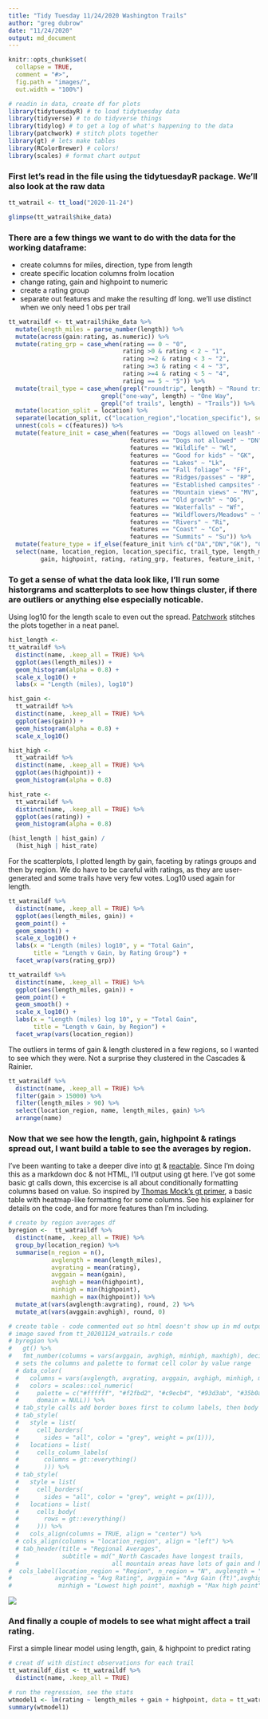 ```yaml
---
title: "Tidy Tuesday 11/24/2020 Washington Trails"
author: "greg dubrow"
date: "11/24/2020"
output: md_document
---
```


```r
knitr::opts_chunk$set(
  collapse = TRUE,
  comment = "#>",
  fig.path = "images/",
  out.width = "100%") 
```

```r
# readin in data, create df for plots
library(tidytuesdayR) # to load tidytuesday data
library(tidyverse) # to do tidyverse things
library(tidylog) # to get a log of what's happening to the data
library(patchwork) # stitch plots together
library(gt) # lets make tables
library(RColorBrewer) # colors!
library(scales) # format chart output
```

### First let's read in the file using the tidytuesdayR package. We'll also look at the raw data
```r
tt_watrail <- tt_load("2020-11-24")

glimpse(tt_watrail$hike_data)
```

### There are a few things we want to do with the data for the working dataframe: 
  * create columns for miles, direction, type from length
  * create specific location columns frolm location
  * change rating, gain and highpoint to numeric
  * create a rating group
  * separate out features and make the resulting df long. we'll use distinct when we only need 1 obs per trail

```r
tt_watraildf <- tt_watrail$hike_data %>%
  mutate(length_miles = parse_number(length)) %>%
  mutate(across(gain:rating, as.numeric)) %>%
  mutate(rating_grp = case_when(rating == 0 ~ "0",
                                rating >0 & rating < 2 ~ "1",
                                rating >=2 & rating < 3 ~ "2",
                                rating >=3 & rating < 4 ~ "3",
                                rating >=4 & rating < 5 ~ "4",
                                rating == 5 ~ "5")) %>%
  mutate(trail_type = case_when(grepl("roundtrip", length) ~ "Round trip",
                          grepl("one-way", length) ~ "One Way",
                          grepl("of trails", length) ~ "Trails")) %>% 
  mutate(location_split = location) %>%
  separate(location_split, c("location_region","location_specific"), sep = ' -- ') %>%
  unnest(cols = c(features)) %>% 
  mutate(feature_init = case_when(features == "Dogs allowed on leash" ~ "DA",
                                  features == "Dogs not allowed" ~ "DN",
                                  features == "Wildlife" ~ "Wl",
                                  features == "Good for kids" ~ "GK",
                                  features == "Lakes" ~ "Lk",
                                  features == "Fall foliage" ~ "FF",
                                  features == "Ridges/passes" ~ "RP",
                                  features == "Established campsites" ~ "EC",
                                  features == "Mountain views" ~ "MV",
                                  features == "Old growth" ~ "OG",
                                  features == "Waterfalls" ~ "Wf",
                                  features == "Wildflowers/Meadows" ~ "WM",
                                  features == "Rivers" ~ "Ri",
                                  features == "Coast" ~ "Co",
                                  features == "Summits" ~ "Su")) %>%
  mutate(feature_type = if_else(feature_init %in% c("DA","DN","GK"), "Companion", "Feature")) %>%
  select(name, location_region, location_specific, trail_type, length_miles, 
         gain, highpoint, rating, rating_grp, features, feature_init, feature_type, description, location, length)

```

### To get a sense of what the data look like, I'll run some historgrams and scatterplots to see how things cluster, if there are outliers or anything else especially noticable.
Using log10 for the length scale to even out the spread. [Patchwork](https://patchwork.data-imaginist.com/) stitches the plots together in a neat panel.
```r
hist_length <-
tt_watraildf %>%
  distinct(name, .keep_all = TRUE) %>%
  ggplot(aes(length_miles)) +
  geom_histogram(alpha = 0.8) +
  scale_x_log10() +
  labs(x = "Length (miles), log10")

hist_gain <-
  tt_watraildf %>%
  distinct(name, .keep_all = TRUE) %>%
  ggplot(aes(gain)) +
  geom_histogram(alpha = 0.8) +
  scale_x_log10()

hist_high <-
  tt_watraildf %>%
  distinct(name, .keep_all = TRUE) %>%
  ggplot(aes(highpoint)) +
  geom_histogram(alpha = 0.8) 

hist_rate <-
  tt_watraildf %>%
  distinct(name, .keep_all = TRUE) %>%
  ggplot(aes(rating)) +
  geom_histogram(alpha = 0.8) 

(hist_length | hist_gain) /
  (hist_high | hist_rate)
```
For the scatterplots, I plotted length by gain, faceting by ratings groups and then by region. We do have to be careful with ratings, as they are user-generated and some trails have very few votes. Log10 used again for length.
```r

tt_watraildf %>%
  distinct(name, .keep_all = TRUE) %>%
  ggplot(aes(length_miles, gain)) +
  geom_point() +
  geom_smooth() +
  scale_x_log10() +
  labs(x = "Length (miles) log10", y = "Total Gain",
       title = "Length v Gain, by Rating Group") +
  facet_wrap(vars(rating_grp))

tt_watraildf %>%
  distinct(name, .keep_all = TRUE) %>%
  ggplot(aes(length_miles, gain)) +
  geom_point() +
  geom_smooth() +
  scale_x_log10() +
  labs(x = "Length (miles) log 10", y = "Total Gain",
       title = "Length v Gain, by Region") +
  facet_wrap(vars(location_region))

```

The outliers in terms of gain & length clustered in a few regions, so I wanted to see which they were. Not a surprise they clustered in the Cascades & Rainier.
```r
tt_watraildf %>%
  distinct(name, .keep_all = TRUE) %>%
  filter(gain > 15000) %>%
  filter(length_miles > 90) %>%
  select(location_region, name, length_miles, gain) %>%
  arrange(name) 

```

### Now that we see how the length, gain, highpoint & ratings spread out, I want build a table to see the averages by region. 

I've been wanting to take a deeper dive into [gt](https://gt.rstudio.com/) & [reactable](https://glin.github.io/reactable/). Since I'm doing this as a markdown doc & not HTML, I'll output using gt here. I've got some basic gt calls down, this excercise is all about conditionally formatting columns based on value. So inspired by [Thomas Mock's gt primer](https://themockup.blog/posts/2020-05-16-gt-a-grammer-of-tables), a basic table with heatmap-like formatting for some columns. See his explainer for details on the code, and for more features than I'm including.
```r
# create by region averages df
byregion <-  tt_watraildf %>%
  distinct(name, .keep_all = TRUE) %>%
  group_by(location_region) %>%
  summarise(n_region = n(),
            avglength = mean(length_miles),
            avgrating = mean(rating),
            avggain = mean(gain),
            avghigh = mean(highpoint),
            minhigh = min(highpoint),
            maxhigh = max(highpoint)) %>%
  mutate_at(vars(avglength:avgrating), round, 2) %>%
  mutate_at(vars(avggain:avghigh), round, 0) 

# create table - code commented out so html doesn't show up in md output. 
# image saved from tt_20201124_watrails.r code
# byregion %>%
#   gt() %>%
#   fmt_number(columns = vars(avggain, avghigh, minhigh, maxhigh), decimals = 0, use_seps = TRUE) %>%
  # sets the columns and palette to format cell color by value range
  # data_color(
  #   columns = vars(avglength, avgrating, avggain, avghigh, minhigh, maxhigh),
  #   colors = scales::col_numeric(
  #     palette = c("#ffffff", "#f2fbd2", "#c9ecb4", "#93d3ab", "#35b0ab"),
  #     domain = NULL)) %>%
  # tab_style calls add border boxes first to column labels, then body cells
  # tab_style(
  #   style = list(
  #     cell_borders(
  #       sides = "all", color = "grey", weight = px(1))),
  #   locations = list(
  #     cells_column_labels(
  #       columns = gt::everything()
  #       ))) %>%
  # tab_style(
  #   style = list(
  #     cell_borders(
  #       sides = "all", color = "grey", weight = px(1))),
  #   locations = list(
  #     cells_body(
  #       rows = gt::everything()
  #     ))) %>%
  #   cols_align(columns = TRUE, align = "center") %>%
  # cols_align(columns = "location_region", align = "left") %>%
  # tab_header(title = "Regional Averages",
  #            subtitle = md("_North Cascades have longest trails, 
  #                          all mountain areas have lots of gain and highest points_")) %>%
#  cols_label(location_region = "Region", n_region = "N", avglength = "Avg Length (miles)",
#            avgrating = "Avg Rating", avggain = "Avg Gain (ft)",avghigh = "Avg Highpoint",
#             minhigh = "Lowest high point", maxhigh = "Max high point")
```
![](images/tt11242020_gtavgbyregion.png)

### And finally a couple of models to see what might affect a trail rating.

First a simple linear model using length, gain, & highpoint to predict rating
```r

# creat df with distinct observations for each trail 
tt_watraildf_dist <- tt_watraildf %>%
  distinct(name, .keep_all = TRUE)

# run the regression, see the stats
wtmodel1 <- lm(rating ~ length_miles + gain + highpoint, data = tt_watraildf_dist)
summary(wtmodel1)
```
